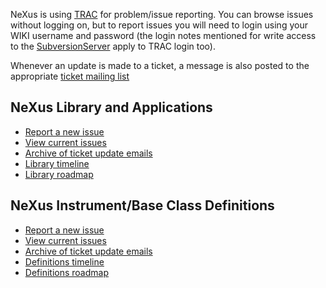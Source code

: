 NeXus is using [http://trac.edgewall.org TRAC] for problem/issue reporting. You can browse issues without logging on, but to report issues you will need to login using your WIKI username and password (the login notes mentioned for write access to the [[SubversionServer]] apply to TRAC login too). 

Whenever an update is made to a ticket, a message is also posted to the appropriate [[Mailing Lists | ticket mailing list]]

==NeXus Library and Applications==
* [http://trac.nexusformat.org/code Report a new issue]
* [http://trac.nexusformat.org/code/report/1 View current issues]
* [http://lists.nexusformat.org/pipermail/nexus-code-tickets/ Archive of ticket update emails]
* [http://trac.nexusformat.org/code/timeline Library timeline]
* [http://trac.nexusformat.org/code/roadmap Library roadmap]

==NeXus Instrument/Base Class Definitions==

* [http://trac.nexusformat.org/definitions Report a new issue]
* [http://trac.nexusformat.org/definitions/report/1 View current issues]
* [http://lists.nexusformat.org/pipermail/nexus-definitions-tickets/ Archive of ticket update emails]
* [http://trac.nexusformat.org/definitions/timeline Definitions timeline]
* [http://trac.nexusformat.org/code/roadmap Definitions roadmap]